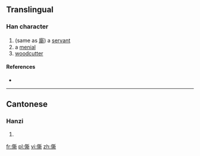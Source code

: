 ==Translingual==

===Han character===
{{Han char|rn=9|rad=人|as=12|sn=14|four=|canj=人廿金中 (OTCL)|ids=⿰[[亻]][[斯]]}}

# (same as [[廝]]) a [[servant]]
# a [[menial]]
# [[woodcutter]]

====References====
* {{Han ref|kx=0117.280|hdz=10217.040|uh=348B|ud=13451}}

----

==Cantonese==

===Hanzi===
{{yue-hanzi|jyut=|y=si1}}

# {{defn|lang=yue|sort=人12}}

[[fr:㒋]]
[[pl:㒋]]
[[vi:㒋]]
[[zh:㒋]]